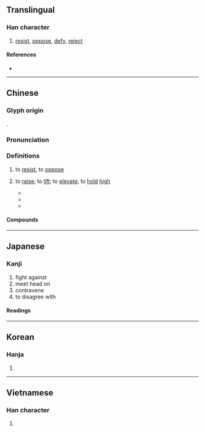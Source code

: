 {{character info}}
==Translingual==

===Han character===
{{Han char|rn=64|rad=手|as=04|sn=7|four=50017|canj=QYHN|ids=⿰扌亢}}

# [[resist]], [[oppose]], [[defy]], [[reject]]

====References====
* {{Han ref|kx=0422.020|dkj=11889|dj=0769.020|hdz=31843.040|uh=6297|ud=25239|bh=A7DC|bd=42972}}

----

==Chinese==
{{zh-forms}}

===Glyph origin===
{{Han etym}}
{{Han compound|手|亢|alt1=扌|ls=psc|c1=s|c2=p}}.

===Pronunciation===
{{zh-pron
|m=kàng
|m-s=
|c=kong3
|c-t=
|g=
|h=pfs=khong;gd=kong4
|j=
|mb=kǎng
|md=
|mn=khòng
|mn-t=kang3
|w=
|x=
|mc=y
|oc=y
|cat=v
}}

===Definitions===
{{zh-hanzi}}

# to [[resist]], to [[oppose]]
#: {{zh-x|抗日.戰爭|"War of '''Resistance Against''' Japan" (the {{w|Second Sino-Japanese War}})}}
# {{lb|zh|obsolete}} to [[raise]]; to [[lift]]; to [[elevate]]; to [[hold]] [[high]]
#* {{zh-x|大-侯 既-抗，弓-矢 斯-張。|The great target '''is set up''';<br>The bows and arrows are made ready for the shooting.|ref=Shijing}}
#* {{zh-x|卑-溼、重-遲、貪利，則 抗 之 以 高-志。|The self-deprecating people, the encumbered and sluggish, and the pettily covetous ones — we '''elevate''' them with a high spirit.|ref=Xunzi}}
#* {{zh-x|寧{nìng} 與 騏驥 '''@亢'''-軛 乎？將{jiāng} 隨 駑馬 之-跡 乎？|Shall I rather '''hold myself aloft''' in the yoke of Pegasus, or waste away after the tracks of a Rocinante?|ref=Chuci}}

====Compounds====
{{zh-der|抗體|反抗|抗日|抗爭|抗議|八年抗戰|不可抗力|不可抗拒|對抗|對抗賽|分庭抗禮|不抗不卑|反抗期|匹配阻抗|抗議書|拮抗|抗頡作用|抗戰歌曲|抗手|抗邁|抗禮|抗氧化劑|抗告|抵抗權|暴抗|抵抗|抵抗力|抗志|抗力|抗行|抗震|抗溼紙|抗血清|抗糧|抗凝血劑|抗直|抗辯|抗衡|抗拒|抗戰勝利|抗戰|抗憂鬱藥|抗塵走俗|拒抗|抗原|抗首|抗暴|擣虛撇抗|抗顏|抗疏|搭抗|抗旱|抗心希古|抗敵|抗藥性|抗節|抗戰夫人|抗力點|抗稅|抗命|抗議文學|抗章|撇抗|抗組織胺|抗菌素|抗毒血清|抗毒素|狼抗|抗菌血清|抗利尿素|抗論|抗足|抗日戰爭|抗生素|負嵎頑抗|阻抗|高抗|頑抗|違抗|難與抗衡|負隅頑抗|抗逆力}}

----

==Japanese==

===Kanji===
{{ja-kanji|grade=c|rs=手04}}

# fight against
# meet head on
# contravene
# to disagree with

====Readings====
{{ja-readings
|goon=こう<かう, ごう<がう
|kanon=こう<かう
|kun=あらが-う, ふせ-ぐ
}}

----

==Korean==

===Hanja===
{{ko-hanja|hangeul=항|eumhun=|rv=hang|mr=hang|y=hang}}

# {{rfdef|ko|sort=手04}}

----

==Vietnamese==

===Han character===
{{vi-hantu|[[kháng]]|rs=手04}}

# {{rfdef|vi|sort=手04}}